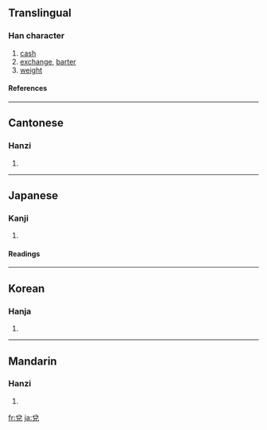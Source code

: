 {{see|兑}}

==Translingual==
===Han character===
{{Han char|rn=10|rad=儿|as=05|sn=7|four=8021<sub>6</sub>|canj=金口竹山 (CRHU)}}
# [[cash]]
# [[exchange]], [[barter]]
# [[weight]]
====References====
{{Han ref|kx=0124.210|dkj=01356|dj=0264.010|hdz=10271.010|uh=514C|ud=20812|bh=A749|bd=42825}}
----
==Cantonese==
===Hanzi===
{{yue-hanzi|jyut=|y=deui3}}
# {{defn|Cantonese}}
----
==Japanese==
===Kanji===
{{ja-kanji|grade=|rs=儿05}}
# {{defn|Japanese}}
====Readings====
{{ja-readings|on=[[だ]] (da), [[たい]] (tai), [[えい]] (ei)|kun=[[よろこぶ]] (yorokobu)}}
----
==Korean==
===Hanja===
{{ko-hanja|hangeul=[[태]], [[예]]|rv=tae, ye|mr=t'ae, ye}}
# {{defn|Korean}}
----
==Mandarin==
===Hanzi===
{{cmn-hanzi|sim=兑|pin=[[duì]] ([[dui4]])|wg=tui<sup>4</sup>}}
# {{defn|Mandarin}}

[[fr:兌]]
[[ja:兌]]